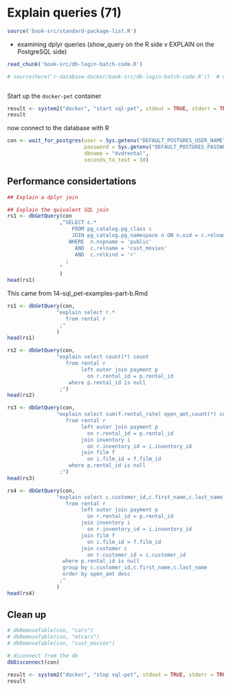 # Explain queries (71)

```r
source('book-src/standard-package-list.R')
```

* examining dplyr queries (show_query on the R side v EXPLAIN on the PostgreSQL side)

```r
read_chunk('book-src/db-login-batch-code.R')

# source(here('r-database-docker/book-src/db-login-batch-code.R'))  # use when debugging outside of knitr
```

```r

```
Start up the `docker-pet` container
```r
result <- system2("docker", "start sql-pet", stdout = TRUE, stderr = TRUE)
result


```


now connect to the database with R
```r

con <- wait_for_postgres(user = Sys.getenv("DEFAULT_POSTGRES_USER_NAME"),
                         password = Sys.getenv("DEFAULT_POSTGRES_PASSWORD"),
                         dbname = "dvdrental",
                         seconds_to_test = 10)
```

## Performance considertations

```r
## Explain a dplyr join

## Explain the quivalent SQL join
rs1 <- dbGetQuery(con
                 ,"SELECT c.* 
                     FROM pg_catalog.pg_class c
                     JOIN pg_catalog.pg_namespace n ON n.oid = c.relnamespace
                    WHERE  n.nspname = 'public'
                      AND  c.relname = 'cust_movies'
                      AND  c.relkind = 'r'
                   ;
                 "
                 )
head(rs1)
```

This came from 14-sql_pet-examples-part-b.Rmd
```r
rs1 <- dbGetQuery(con,
                "explain select r.*
                   from rental r 
                 ;"
                )  
head(rs1)

rs2 <- dbGetQuery(con,
                "explain select count(*) count
                   from rental r 
                        left outer join payment p 
                          on r.rental_id = p.rental_id  
                    where p.rental_id is null
                 ;")
head(rs2)

rs3 <- dbGetQuery(con,
                "explain select sum(f.rental_rate) open_amt,count(*) count
                   from rental r 
                        left outer join payment p 
                          on r.rental_id = p.rental_id 
                        join inventory i
                          on r.inventory_id = i.inventory_id
                        join film f
                          on i.film_id = f.film_id
                    where p.rental_id is null
                 ;")
head(rs3)

rs4 <- dbGetQuery(con,
                "explain select c.customer_id,c.first_name,c.last_name,sum(f.rental_rate) open_amt,count(*) count
                   from rental r 
                        left outer join payment p 
                          on r.rental_id = p.rental_id  
                        join inventory i
                          on r.inventory_id = i.inventory_id
                        join film f
                          on i.film_id = f.film_id
                        join customer c
                          on r.customer_id = c.customer_id
                  where p.rental_id is null
                  group by c.customer_id,c.first_name,c.last_name
                  order by open_amt desc
                 ;"
                )  
head(rs4)
```

## Clean up
```r
# dbRemoveTable(con, "cars")
# dbRemoveTable(con, "mtcars")
# dbRemoveTable(con, "cust_movies")

# diconnect from the db
dbDisconnect(con)

result <- system2("docker", "stop sql-pet", stdout = TRUE, stderr = TRUE)
result

```


